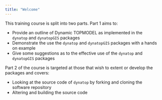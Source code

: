 ```yaml
---
title: "Welcome"
---
```


This training course is split into two parts. Part 1 aims to:

- Provide an outline of Dynamic TOPMODEL as implemented in the `dynatop` and
  `dynatopGIS` packages
- Demonstrate the use the `dynatop` and
  `dynatopGIS` packages with a hands on example
- Give some suggestions as to the effective use of the `dynatop` and
  `dynatopGIS` packages

Part 2 of the course is targeted at those that wish to extent or develop the packages and covers:

- Looking at the source code of `dynatop` by forking and cloning the software repository
- Altering and building the source code

<!-- - Funding -->
<!-- - Feedback -->
<!-- - Work through Progamme in order -->
